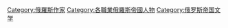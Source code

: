 [[Category:俄羅斯作家|Category:俄羅斯作家]]
[[Category:各職業俄羅斯帝國人物|Category:各職業俄羅斯帝國人物]]
[[Category:俄罗斯帝国文学|Category:俄罗斯帝国文学]]